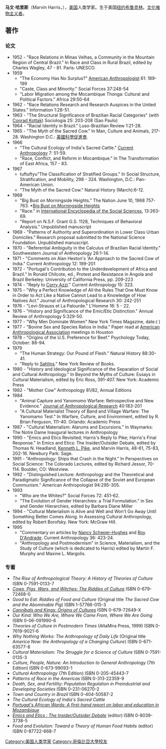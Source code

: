 '''马文·哈里斯'''（Marvin Harris，{{bd|1927年|8月18日|2001年|10月25日}}），[[美国|美国]]人类学家。生于美国[[纽约|纽约]][[布鲁克林|布鲁克林]]。[[文化唯物主义者|文化唯物主义者]]。

== 著作 ==
=== 论文 ===
* 1952 - "Race Relations in Minas Velhas, a Community in the Mountain Region of Central Brazil." In Race and Class in Rural Brazil, edited by Charles Wagley, 47 - 81. Paris: UNESCO.
* 1959
** "The Economy Has No Surplus?" [[American_Anthropologist|American Anthropologist]] 61: 189-199 
** "Caste, Class and Minority." Social Forces 37:248-54 
** "Labor Migration among the Mocambique Thonga: Cultural and Political Factors." Africa 29:50-64 
* 1962 - "Race Relations Research and Research Auspices in the United States." Information 1:28-51. 
* 1963 - "The Structural Significance of Brazilian Racial Categories" (with [[Conrad_Kottak|Conrad Kottak]]) Sociologia 25: 203-208 (Sao Paulo) 
* 1964 - "Racial Identity in Brazil." Luso-Brazilian Review 1:21-28. 
* 1965 - "The Myth of the Sacred Cow." In Man, Culture and Animals, 217-28. Washington D.C.: [[美國科學促進會|美國科學促進會]]. 
* 1966
** "The Cultural Ecology of India's Sacred Cattle." [[Current_Anthropology|Current Anthropology]] 7: 51-59. 
** "Race, Conflict, and Reform in Mocambique." In The Transformation of East Africa, 157 - 83. 
* 1967
** tuftuftyu"The Classification of Stratified Groups." In Social Structure, Stratification, and Mobility, 298 - 324. Washington, D.C.: Pan-American Union. 
** "The Myth of the Sacred Cow." Natural History (March):6-12. 
* 1968 
** "Big Bust on Morningside Heights." The Nation June 10, 1968 757-763. *[https://web.archive.org/web/20090101225655/http://www.publicanthropology.org/TimesPast/Harris.htm Big Bust on Morningside Heights]  
** "Race." in [[International_Encyclopedia_of_the_Social_Sciences|International Encyclopedia of the Social Sciences]], 13:263-69. 
** "Report on N.S.F. Grant G.S. 1128, Techniques of Behavioral Analysis." Unpublished manuscript 
* 1969 - "Patterns of Authority and Superordination in Lower Class Urban Domiciles." Research proposal submitted to the National Science Foundation. Unpublished manuscript. 
* 1970 - "Referential Ambiguity in the Calculus of Brazilian Racial Identity." Southwestern Journal of Anthropology 26:1-14. 
* 1971 - "Comments on Alan Heston's 'An Approach to the Sacred Cow of India." Current Anthropology 12: 199-201 
* 1972 - "Portugal's Contribution to the Underdevelopment of Africa and Brazil." In Ronald Chilcote, ed., Protest and Resistance in Angola and Brazil Berkeley: University of California Press, pp. 209-223 
* 1974 - "Reply to [[Corry_Azzi|Corry Azzi]]." Current Anthropology 15: 323. 
* 1975 - "Why a Perfect Knowledge of All the Rules That One Must Know in Order to Act Like a Native Cannot Lead to a Knowledge of How Natives Act." Journal of Anthropological Research 30: 242-251 
* 1976 - "Levi-Strauss et La Palourde." L'Homme 16: 5 - 22. 
* 1976 - "History and Significance of the Emic/Etic Distinction." Annual Review of Anthropology 5:329-50. 
* 1977 - "Why Men Dominate Women" New York Times Magazine, date:(      )
* 1977 - "Bovine Sex and Species Ratios in India." Paper read at [[American_Anthropological_Association|American Anthropological Association]] meetings in Houston 
* 1978 - "Origins of the U.S. Preference for Beef." Psychology Today, October: 88-94. 
* 1979
** "The Human Strategy: Our Pound of Flesh." Natural History 88:30-41. 
** "Reply to [[Sahlins|Sahlins]]." New York Review of Books. 
* 1980 - "History and Ideological Significance of the Separation of Social and Cultural Anthropology." In Beyond the Myths of Culture: Essays in Cultural Materialism, edited by Eric Ross, 391-407. New York: Academic Press 
* 1982 - "Mother Cow" Anthropology 81/82, Annual Editions 
* 1984 
** "Animal Capture and Yanomomo Warfare: Retrospective and New Evidence." [[Journal_of_Anthropological_Research|Journal of Anthropological Research]] 40:183-201 
** "A Cultural Materialist Theory of Band and Village Warfare: The Yanomamo Test." In Warfare, Culture, and Environment, edited by R. Brian Ferguson, 111-40. Orlando: Academic Press 
* 1987 - "Cultural Materialism: Alarums and Excursions." In Waymarks: The Notre Dame Inaugural lectures in Anthropology 
* 1990 - "Emics and Etics Revisited; Harris's Reply to Pike; Harris's Final Response." In Emics and Etics: The Insider/Outsider Debate, edited by Thomas N. Headland, [[Kenneth_L._Pike|Kenneth L. Pike]], and Marvin Harris, 48-61, 75-83, 202-16. Newbury Park: Sage. 
* 1991 - "Anthropology: Ships that Crash in the Night." In Perspectives on Social Science: The Colorado Lectures, edited by Richard Jessor, 70-114. Boulder, CO: Westview. 
* 1992 - "Distinguished Lecture: Anthropology and the Theoretical and Paradigmatic Significance of the Collapse of the Soviet and European Communism." American Anthropologist 94:295-305. 
* 1993 
** "Who are the Whites?" Social Forces 72: 451-62. 
** "The Evolution of Gender Hierarchies: a Trial Formulation." in Sex and Gender Hierarchies, edited by Barbara Diane Miller 
* 1994 - "Cultural Materialism is Alive and Well and Won't Go Away Until Something Better Comes Along. In Assessing Cultural Anthropology, edited by Robert Borofsky. New York: McGraw Hill. 
* 1995
** "Commentary on articles by [[Nancy_Scheper-Hughes|Nancy Scheper-Hughes]] and [[Roy_D'Andrade|Roy D'Andrade]]. Current Anthropology 36: 423-24. 
** "Anthropology and Postmodernism" in Science, Materialism, and the Study of Culture (which is dedicated to Harris) edited by Martin F. Murphy and Maxine L. Margolis.

=== 专著 ===
* ''The Rise of Anthropological Theory: A History of Theories of Culture'' ISBN 0-7591-0133-7
* ''[[Cows,_Pigs,_Wars,_and_Witches:_The_Riddles_of_Culture|Cows, Pigs, Wars, and Witches: The Riddles of Culture]]'' ISBN 0-679-72468-0 
* ''Good to Eat: Riddles of Food and Culture'' (Original title ''The Sacred Cow and the Abominable Pig'') ISBN 1-57766-015-3
* ''[[Cannibals_and_Kings|Cannibals and Kings: Origins of Cultures]]'' ISBN 0-679-72849-X
* ''Our Kind: Who We Are, Where We Came From, Where We Are Going'' ISBN 0-06-091990-6
* ''Theories of Culture in Postmodern Times'' (AltaMira Press, 1999) ISBN 0-7619-9021-6
* ''Why Nothing Works: The Anthropology of Daily Life'' (Original title ''America Now: the Anthropology of a Changing Culture'') ISBN 0-671-63577-8
* ''Cultural Materialism: The Struggle for a Science of Culture'' ISBN 0-7591-0135-3
* ''Culture, People, Nature: An Introduction to General Anthropology'' (7th Edition) ISBN 0-673-99093-1
* ''Cultural Anthropology'' (7th Edition) ISBN 0-205-45443-7
* ''Patterns of Race in the Americas'' ISBN 0-313-22359-9
* ''Death, Sex, and Fertility: Population Regulation in Preindustrial and Developing Societies'' ISBN 0-231-06270-2
* ''Town and Country in Brazil'' ISBN 0-404-50587-2
* ''The Cultural Ecology of India's Sacred Cattle''
* [http://www.users.voicenet.com/~nancymc/portugalsafricanwards.pdf ''Portugal's African Wards: A first-hand report on labor and education in Mozambique'']{{dead link|date=2018年5月 |bot=InternetArchiveBot |fix-attempted=yes }}
* ''[[Emics_and_Etics_:_The_Insider/Outsider_Debate|Emics and Etics : The Insider/Outsider Debate]]'' (editor) ISBN 0-8039-3738-5
* ''Food and Evolution: Toward a Theory of Human Food Habits'' (editor) ISBN 0-87722-668-7



{{Authority control}}
{{DEFAULTSORT:Harris, Marvin}}

[[Category:美国人类学家|Category:美国人类学家]]
[[Category:哥倫比亞大學校友|Category:哥倫比亞大學校友]]